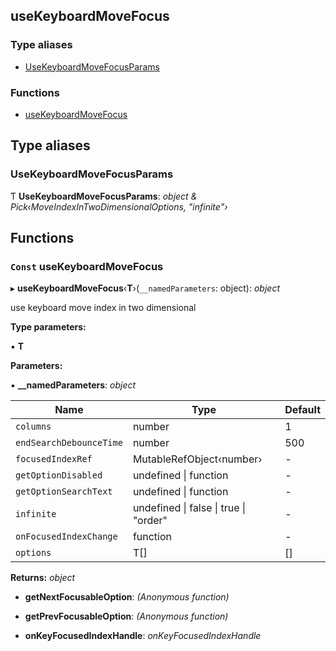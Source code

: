 <!-- This file generate automatically, should not modify that directly -->


<Meta title="API Reference/Hooks/useKeyboardMoveFocus" />

## useKeyboardMoveFocus

### Type aliases

- [UseKeyboardMoveFocusParams](#usekeyboardmovefocusparams)

### Functions

- [useKeyboardMoveFocus](#const-usekeyboardmovefocus)

## Type aliases

### UseKeyboardMoveFocusParams

Ƭ **UseKeyboardMoveFocusParams**: _object & Pick‹MoveIndexInTwoDimensionalOptions, "infinite"›_

## Functions

### `Const` useKeyboardMoveFocus

▸ **useKeyboardMoveFocus**‹**T**›(`__namedParameters`: object): _object_

use keyboard move index in two dimensional

**Type parameters:**

▪ **T**

**Parameters:**

▪ **\_\_namedParameters**: _object_

| Name                    | Type                                              | Default |
| ----------------------- | ------------------------------------------------- | ------- |
| `columns`               | number                                            | 1       |
| `endSearchDebounceTime` | number                                            | 500     |
| `focusedIndexRef`       | MutableRefObject‹number›                          | -       |
| `getOptionDisabled`     | undefined &#124; function                         | -       |
| `getOptionSearchText`   | undefined &#124; function                         | -       |
| `infinite`              | undefined &#124; false &#124; true &#124; "order" | -       |
| `onFocusedIndexChange`  | function                                          | -       |
| `options`               | T[]                                               | []      |

**Returns:** _object_

- **getNextFocusableOption**: _(Anonymous function)_

- **getPrevFocusableOption**: _(Anonymous function)_

- **onKeyFocusedIndexHandle**: _onKeyFocusedIndexHandle_
